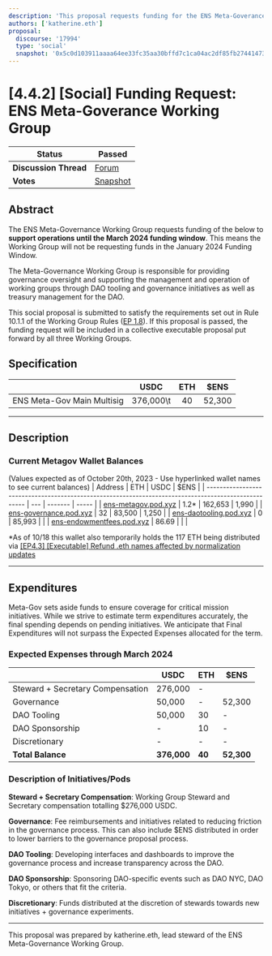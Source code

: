 ```yaml
---
description: 'This proposal requests funding for the ENS Meta-Goverance Working Group.'
authors: ['katherine.eth']
proposal:
  discourse: '17994'
  type: 'social'
  snapshot: '0x5c0d103911aaaa64ee33fc35aa30bffd7c1ca04ac2df85fb274414732c45a6f9'
---
```


# [4.4.2] [Social] Funding Request: ENS Meta-Goverance Working Group

| **Status**            | Passed                                                                                                                   |
| --------------------- | ------------------------------------------------------------------------------------------------------------------------ |
| **Discussion Thread** | [Forum](https://discuss.ens.domains/t/17994)                                                                             |
| **Votes**             | [Snapshot](https://snapshot.box/#/s:ens.eth/proposal/0x5c0d103911aaaa64ee33fc35aa30bffd7c1ca04ac2df85fb274414732c45a6f9) |

## Abstract

The ENS Meta-Governance Working Group requests funding of the below to **support operations until the March 2024 funding window**. This means the Working Group will not be requesting funds in the January 2024 Funding Window.

The Meta-Governance Working Group is responsible for providing governance oversight and supporting the management and operation of working groups through DAO tooling and governance initiatives as well as treasury management for the DAO.

This social proposal is submitted to satisfy the requirements set out in Rule 10.1.1 of the Working Group Rules ([EP 1.8](https://docs.ens.domains/v/governance/governance-proposals/term-1/ep12-working-group-rules)). If this proposal is passed, the funding request will be included in a collective executable proposal put forward by all three Working Groups.

## Specification

|                            |   USDC    | ETH |  $ENS  |
| -------------------------- | :-------: | :-: | :----: |
| ENS Meta-Gov Main Multisig | 376,000\t | 40  | 52,300 |

---

## Description

### Current Metagov Wallet Balances

(Values expected as of October 20th, 2023 - Use hyperlinked wallet names to see current balances)
| Address | ETH | USDC | $ENS |
| ---------------------------------------------------------------------------------------------------- | --- | ------- | ----- |
| [ens-metagov.pod.xyz](https://etherscan.io/address/0x91c32893216dE3eA0a55ABb9851f581d4503d39b) | 1.2\* | 162,653 | 1,990 |
| [ens-governance.pod.xyz](https://etherscan.io/address/0x4f4cAdb8AF8F1d463240c2b93952D8a16688a818) | 32 | 83,500 | 1,250 |
| [ens-daotooling.pod.xyz](https://etherscan.io/address/0x8f730f4aC5fd234df9993E0E317f07e44fb869C1) | 0 | 85,993 | |
| [ens-endowmentfees.pod.xyz](https://etherscan.io/address/0x83DD97A584C4aD50015f7aA6B48bf4970A056d8f) | 86.69 | | |

\*As of 10/18 this wallet also temporarily holds the 117 ETH being distributed via [ [EP4.3] [Executable] Refund .eth names affected by normalization updates](https://discuss.ens.domains/t/ep4-3-executable-refund-eth-names-affected-by-normalization-updates/17622)

---

## Expenditures

Meta-Gov sets aside funds to ensure coverage for critical mission initiatives. While we strive to estimate term expenditures accurately, the final spending depends on pending initiatives. We anticipate that Final Expenditures will not surpass the Expected Expenses allocated for the term.

### Expected Expenses through March 2024

|                                  | USDC        | ETH    | $ENS       |
| -------------------------------- | ----------- | ------ | ---------- |
| Steward + Secretary Compensation | 276,000     | -      |            |
| Governance                       | 50,000      | -      | 52,300     |
| DAO Tooling                      | 50,000      | 30     | -          |
| DAO Sponsorship                  | -           | 10     | -          |
| Discretionary                    | -           | -      | -          |
| **Total Balance**                | **376,000** | **40** | **52,300** |

### Description of Initiatives/Pods

**Steward + Secretary Compensation**: Working Group Steward and Secretary compensation totalling $276,000 USDC.

**Governance**: Fee reimbursements and initiatives related to reducing friction in the governance process. This can also include $ENS distributed in order to lower barriers to the governance proposal process.

**DAO Tooling**: Developing interfaces and dashboards to improve the governance process and increase transparency across the DAO.

**DAO Sponsorship**: Sponsoring DAO-specific events such as DAO NYC, DAO Tokyo, or others that fit the criteria.

**Discretionary**: Funds distributed at the discretion of stewards towards new initiatives + governance experiments.

---

This proposal was prepared by katherine.eth, lead steward of the ENS Meta-Governance Working Group.
